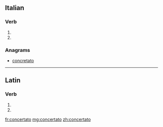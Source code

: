 ==Italian==

===Verb===
{{it-pp|concertat}}

# {{past participle of|[[concertare#Italian|concertare]]|lang=it}}
# {{past participle of|[[concertarsi#Italian|concertarsi]]|lang=it}}

===Anagrams===
* [[concretato#Italian|concretato]]

----

==Latin==

===Verb===
{{la-verb-form|concertātō}}

# {{conjugation of|concerto|concertō|2|s|fut|act|imp|lang=la}}
# {{conjugation of|concerto|concertō|3|s|fut|act|imp|lang=la}}


[[fr:concertato]]
[[mg:concertato]]
[[zh:concertato]]